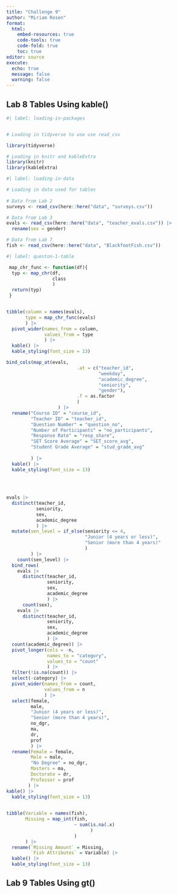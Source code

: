 ```yaml
---
title: "Challenge 9"
author: "Miriam Rosen"
format: 
  html:  
    embed-resources: true
    code-tools: true
    code-fold: true
    toc: true
editor: source
execute: 
  echo: true
  message: false
  warning: false
---
```


## Lab 8 Tables Using kable()

```r
#| label: loading-in-packages


# Loading in tidyverse to use use read_csv

library(tidyverse) 

# Loading in knitr and kableExtra
library(knitr)
library(kableExtra)
```


```r
#| label: loading-in-data

# Loading in data used for tables 
  
# Data from Lab 2
surveys <- read_csv(here::here("data", "surveys.csv"))

# Data from Lab 3
evals <- read_csv(here::here("data", "teacher_evals.csv")) |> 
  rename(sex = gender)

# Data from Lab 7
fish <- read_csv(here::here("data", "BlackfootFish.csv"))
```


```r

#| label: queston-1-table

 map_chr_func <- function(df){
  typ <- map_chr(df,
                 class
                 )
  return(typ)
 }


tibble(column = names(evals), 
       type = map_chr_func(evals)
       ) |> 
  pivot_wider(names_from = column, 
              values_from = type
              ) |> 
  kable() |>
  kable_styling(font_size = 13)
```

```r
bind_cols(map_at(evals,
                          .at = c("teacher_id",
                                  "weekday",
                                  "academic_degree", 
                                  "seniority",
                                  "gender"),
                          .f = as.factor
                          )
                   ) |> 
  rename("Course ID" = "course_id", 
         "Teacher ID" = "teacher_id", 
         "Question Number" = "question_no", 
         "Number of Participants" = "no_participants",
         "Response Rate" = "resp_share",
         "SET Score Average" = "SET_score_avg", 
         "Student Grade Average" = "stud_grade_avg"
         
         ) |>
  kable() |>
  kable_styling(font_size = 13) 
  
  
  
```
```r

evals |> 
  distinct(teacher_id,
           seniority,
           sex,
           academic_degree
           ) |>
  mutate(sen_level = if_else(seniority <= 4, 
                             "Junior (4 years or less)",
                             "Senior (more than 4 years)"
                             )
         ) |>
    count(sen_level) |> 
  bind_rows(
    evals |> 
      distinct(teacher_id,
               seniority,
               sex,
               academic_degree
               ) |>
      count(sex),
    evals |> 
      distinct(teacher_id,
               seniority,
               sex,
               academic_degree
               ) |>
  count(academic_degree)) |>
  pivot_longer(cols = -n,
               names_to = "category",
               values_to = "count"
               ) |> 
  filter(!is.na(count)) |>
  select(-category) |>
  pivot_wider(names_from = count,
              values_from = n
              ) |>
  select(female,
         male,
         "Junior (4 years or less)", 
         "Senior (more than 4 years)",
         no_dgr,
         ma,
         dr,
         prof
         ) |>
  rename(Female = female, 
         Male = male, 
         "No Degree" = no_dgr, 
         Masters = ma, 
         Doctorate = dr, 
         Professor = prof
        ) |> 
kable() |>
  kable_styling(font_size = 13) 
  
```
```r

tibble(Variable = names(fish), 
       Missing = map_int(fish, 
                         ~ sum(is.na(.x)
                               )
                         )
       ) |> 
  rename(`Missing Amount` = Missing, 
         `Fish Attributes` = Variable) |>
  kable() |>
  kable_styling(font_size = 13) 
```


## Lab 9 Tables Using gt()

```r


```
